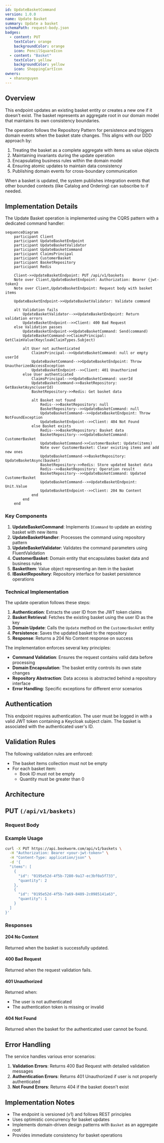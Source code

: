```yaml
---
id: UpdateBasketCommand
version: 1.0.0
name: Update Basket
summary: Update a basket
schemaPath: request-body.json
badges:
  - content: PUT
    textColor: orange
    backgroundColor: orange
    icon: PencilSquareIcon
  - content: "Basket"
    textColor: yellow
    backgroundColor: yellow
    icon: ShoppingCartIcon
owners:
  - nhanxnguyen
---
```


## Overview

This endpoint updates an existing basket entity or creates a new one if it doesn't exist. The basket represents an aggregate root in our domain model that maintains its own consistency boundaries.

The operation follows the Repository Pattern for persistence and triggers domain events when the basket state changes. This aligns with our DDD approach by:

1. Treating the basket as a complete aggregate with items as value objects
2. Maintaining invariants during the update operation
3. Encapsulating business rules within the domain model
4. Ensuring atomic updates to maintain data consistency
5. Publishing domain events for cross-boundary communication

When a basket is updated, the system publishes integration events that other bounded contexts (like Catalog and Ordering) can subscribe to if needed.

## Implementation Details

The Update Basket operation is implemented using the CQRS pattern with a dedicated command handler:

```mermaid
sequenceDiagram
    participant Client
    participant UpdateBasketEndpoint
    participant UpdateBasketValidator
    participant UpdateBasketCommand
    participant ClaimsPrincipal
    participant CustomerBasket
    participant BasketRepository
    participant Redis

    Client->>UpdateBasketEndpoint: PUT /api/v1/baskets
    Note over Client,UpdateBasketEndpoint: Authorization: Bearer {jwt-token}
    Note over Client,UpdateBasketEndpoint: Request body with basket items

    UpdateBasketEndpoint->>UpdateBasketValidator: Validate command

    alt Validation fails
        UpdateBasketValidator-->>UpdateBasketEndpoint: Return validation errors
        UpdateBasketEndpoint-->>Client: 400 Bad Request
    else Validation passes
        UpdateBasketEndpoint->>UpdateBasketCommand: Send(command)
        UpdateBasketCommand->>ClaimsPrincipal: GetClaimValue(KeycloakClaimTypes.Subject)

        alt User not authenticated
            ClaimsPrincipal-->>UpdateBasketCommand: null or empty userId
            UpdateBasketCommand-->>UpdateBasketEndpoint: Throw UnauthorizedAccessException
            UpdateBasketEndpoint-->>Client: 401 Unauthorized
        else User authenticated
            ClaimsPrincipal-->>UpdateBasketCommand: userId
            UpdateBasketCommand->>BasketRepository: GetBasketAsync(userId)
            BasketRepository->>Redis: Get basket data

            alt Basket not found
                Redis-->>BasketRepository: null
                BasketRepository-->>UpdateBasketCommand: null
                UpdateBasketCommand-->>UpdateBasketEndpoint: Throw NotFoundException
                UpdateBasketEndpoint-->>Client: 404 Not Found
            else Basket exists
                Redis-->>BasketRepository: Basket data
                BasketRepository-->>UpdateBasketCommand: CustomerBasket
                UpdateBasketCommand->>CustomerBasket: Update(items)
                Note over CustomerBasket: Clear existing items and add new ones
                UpdateBasketCommand->>BasketRepository: UpdateBasketAsync(basket)
                BasketRepository->>Redis: Store updated basket data
                Redis-->>BasketRepository: Operation result
                BasketRepository-->>UpdateBasketCommand: Updated CustomerBasket
                UpdateBasketCommand-->>UpdateBasketEndpoint: Unit.Value
                UpdateBasketEndpoint-->>Client: 204 No Content
            end
        end
    end
```

### Key Components

1. **UpdateBasketCommand**: Implements `ICommand` to update an existing basket with new items
2. **UpdateBasketHandler**: Processes the command using repository pattern
3. **UpdateBasketValidator**: Validates the command parameters using FluentValidation
4. **CustomerBasket**: Domain entity that encapsulates basket data and business rules
5. **BasketItem**: Value object representing an item in the basket
6. **IBasketRepository**: Repository interface for basket persistence operations

### Technical Implementation

The update operation follows these steps:

1. **Authentication**: Extracts the user ID from the JWT token claims
2. **Basket Retrieval**: Fetches the existing basket using the user ID as the key
3. **Domain Update**: Calls the `Update` method on the `CustomerBasket` entity
4. **Persistence**: Saves the updated basket to the repository
5. **Response**: Returns a 204 No Content response on success

The implementation enforces several key principles:

- **Command Validation**: Ensures the request contains valid data before processing
- **Domain Encapsulation**: The basket entity controls its own state changes
- **Repository Abstraction**: Data access is abstracted behind a repository interface
- **Error Handling**: Specific exceptions for different error scenarios

## Authentication

This endpoint requires authentication. The user must be logged in with a valid JWT token containing a Keycloak subject claim. The basket is associated with the authenticated user's ID.

## Validation Rules

The following validation rules are enforced:

- The basket items collection must not be empty
- For each basket item:
  - Book ID must not be empty
  - Quantity must be greater than 0

## Architecture

<NodeGraph />

## PUT `(/api/v1/baskets)`

### Request Body

<SchemaViewer file="request-body.json" maxHeight="500" id="request-body" />

### Example Usage

```bash
curl -X PUT https://api.bookworm.com/api/v1/baskets \
  -H "Authorization: Bearer <your-jwt-token>" \
  -H "Content-Type: application/json" \
  -d '{
  "items": [
    {
      "id": "0195e52d-4f5b-7280-9a17-ec3bf0a5f733",
      "quantity": 2
    },
    {
      "id": "0195e52d-4f5b-7a69-8489-2c0985141a63",
      "quantity": 1
    }
  ]
}'
```

### Responses

#### <span className="text-green-500">204 No Content</span>

Returned when the basket is successfully updated.

#### <span className="text-orange-500">400 Bad Request</span>

Returned when the request validation fails.

<SchemaViewer file="response-400.json" maxHeight="500" id="response-400" />

#### <span className="text-red-500">401 Unauthorized</span>

Returned when:

- The user is not authenticated
- The authentication token is missing or invalid

#### <span className="text-red-500">404 Not Found</span>

Returned when the basket for the authenticated user cannot be found.

## Error Handling

The service handles various error scenarios:

1. **Validation Errors**: Returns 400 Bad Request with detailed validation messages
2. **Authentication Errors**: Returns 401 Unauthorized if user is not properly authenticated
3. **Not Found Errors**: Returns 404 if the basket doesn't exist

## Implementation Notes

- The endpoint is versioned (v1) and follows REST principles
- Uses optimistic concurrency for basket updates
- Implements domain-driven design patterns with `Basket` as an aggregate root
- Provides immediate consistency for basket operations
